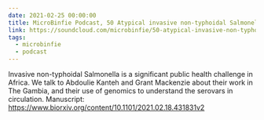 ```yaml
---
date: 2021-02-25 00:00:00
title: MicroBinfie Podcast, 50 Atypical invasive non-typhoidal Salmonella in The Gambia
link: https://soundcloud.com/microbinfie/50-atypical-invasive-non-typhoidal-salmonella-in-the-gambia
tags:
  - microbinfie
  - podcast
---
```

Invasive non-typhoidal Salmonella is a significant public health
challenge in Africa. We talk to Abdoulie Kanteh and Grant Mackenzie
about their work in The Gambia, and their use of genomics to
understand the serovars in circulation.  Manuscript:
https://www.biorxiv.org/content/10.1101/2021.02.18.431831v2

